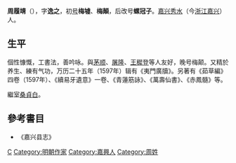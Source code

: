 '''周履靖'''（{{bd|？||？||catIdx=Z}}），字'''逸之'''，初[[号|号]]'''梅墟'''、'''梅顛'''，后改号'''螺冠子'''。[[嘉兴|嘉兴]][[秀水|秀水]]（今[[浙江|浙江]][[嘉兴|嘉兴]]）人。

==生平==
個性慷慨，工書法，善吟咏。與[[茅顺|茅顺]]、[[屠隆|屠隆]]、[[王穉登|王穉登]]等人友好，晚号梅颠。又精於养生、練有气功，万历二十五年（1597年）辑有《夷門廣牘》。另著有《茹草編》四卷（1597年）、《續易牙遺意》一卷、《青蓮筋詠》、《萬壽仙書》、《赤鳳髓》等。

繼室[[桑貞白|桑貞白]]。
{{Wikisource author|周履靖}}

==參考書目==
* 《嘉兴县志》
[[Category:明朝醫學家|C]]
[[Category:明朝作家|Category:明朝作家]]
[[Category:嘉興人|Category:嘉興人]]
[[Category:周姓|Category:周姓]]